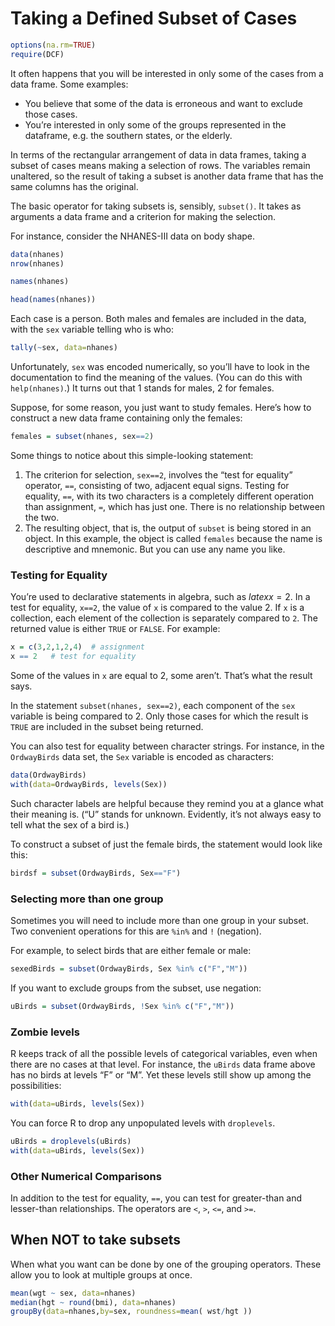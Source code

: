 Taking a Defined Subset of Cases
================


```r
options(na.rm=TRUE)
require(DCF)
```

It often happens that you will be interested in only some of the cases from a data frame.  Some examples:

* You believe that some of the data is erroneous and want to exclude those cases.
* You're interested in only some of the groups represented in the dataframe, e.g. the southern states, or the elderly.

In terms of the rectangular arrangement of data in data frames, taking a subset of cases means making a selection of rows.  The variables remain unaltered, so the result of taking a subset is another data frame that has the same columns has the original.

The basic operator for taking subsets is, sensibly, `subset()`.  It takes as arguments a data frame and a criterion for making the selection.

For instance, consider the NHANES-III data on body shape.  
```r
data(nhanes)
nrow(nhanes)
```
```r
names(nhanes)
```
```r
head(names(nhanes))
```

Each case is a person. Both males and females are included in the data, with the `sex` variable telling who is who:
```r
tally(~sex, data=nhanes)
```
Unfortunately, `sex` was encoded numerically, so you'll have to look in the documentation to find the meaning of the values.  (You can do this with `help(nhanes)`.)  It turns out that 1 stands for males, 2 for females.

Suppose, for some reason, you just want to study females.  Here's how to construct a new data frame containing only the females:
```r
females = subset(nhanes, sex==2)
```

Some things to notice about this simple-looking statement:

1. The criterion for selection, `sex==2`, involves the "test for equality" operator, `==`, consisting of two, adjacent equal signs.  Testing for equality, `==`, with its two characters is a completely different operation than assignment, `=`, which has just one.  There is no relationship between the two.
2. The resulting object, that is, the output of `subset` is being stored in an object.  In this example, the object is called `females` because the name is descriptive and mnemonic.  But you can use any name you like.

### Testing for Equality

You're used to declarative statements in algebra, such as $latex x=2$.  In a test for equality, `x==2`, the value of `x` is compared to the value 2.  If `x` is a collection, each element of the collection is separately compared to `2`.  The returned value is either `TRUE` or `FALSE`.  For example:
```r
x = c(3,2,1,2,4)  # assignment
x == 2   # test for equality
```
Some of the values in `x` are equal to 2, some aren't.  That's what the result says.

In the statement `subset(nhanes, sex==2)`, each component of the `sex` variable is being compared to 2.  Only those cases for which the result is `TRUE` are included in the subset being returned.

You can also test for equality between character strings.  For instance, in the `OrdwayBirds` data set, the `Sex` variable is encoded as characters:
```r
data(OrdwayBirds)
with(data=OrdwayBirds, levels(Sex))
```
Such character labels are helpful because they remind you at a glance what their meaning is.  ("U" stands for unknown. Evidently, it's not always easy to tell what the sex of a bird is.)

To construct a subset of just the female birds, the statement would look like this:
```r
birdsf = subset(OrdwayBirds, Sex=="F")
```


### Selecting more than one group

Sometimes you will need to include more than one group in your subset.  Two convenient operations for this are `%in%` and `!` (negation).  

For example, to select birds that are either female or male:
```r
sexedBirds = subset(OrdwayBirds, Sex %in% c("F","M"))
```

If you want to exclude groups from the subset, use negation:
```r
uBirds = subset(OrdwayBirds, !Sex %in% c("F","M"))
```

### Zombie levels

R keeps track of all the possible levels of categorical variables, even when there are no cases at that level.  For instance, the `uBirds` data frame above has no birds at levels "F" or "M".  Yet these levels still show up among the possibilities:
```r
with(data=uBirds, levels(Sex))
```

You can force R to drop any unpopulated levels with `droplevels`.
```r
uBirds = droplevels(uBirds)
with(data=uBirds, levels(Sex))
```




### Other Numerical Comparisons

In addition to the test for equality, `==`, you can test for greater-than and lesser-than relationships.  The operators are `<`, `>`, `<=`, and `>=`.


## When NOT to take subsets

When what you want can be done by one of the grouping operators.  These allow you to look at multiple groups at once.
```r
mean(wgt ~ sex, data=nhanes)
median(hgt ~ round(bmi), data=nhanes)
groupBy(data=nhanes,by=sex, roundness=mean( wst/hgt ))
```